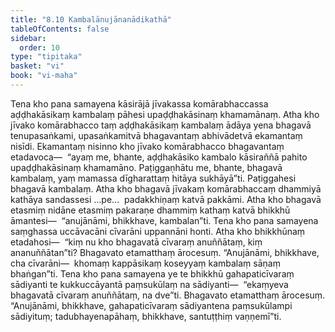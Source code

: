 ```yaml
---
title: "8.10 Kambalānujānanādikathā"
tableOfContents: false
sidebar:
  order: 10
type: "tipitaka"
basket: "vi"
book: "vi-maha"
---
```



<DynamicBreadcrumb />

<Division number="338" book="vi-maha" e="ch" v="3" p="393">

<Paragraph number="1594" book="vi-maha">
Tena kho pana samayena kāsirājā jīvakassa komārabhaccassa aḍḍhakāsikaṃ kambalaṃ pāhesi upaḍḍhakāsinaṃ khamamānaṃ. Atha kho jīvako komārabhacco taṃ aḍḍhakāsikaṃ kambalaṃ ādāya yena bhagavā tenupasaṅkami, upasaṅkamitvā bhagavantaṃ abhivādetvā ekamantaṃ nisīdi. Ekamantaṃ nisinno kho jīvako komārabhacco bhagavantaṃ etadavoca—  “ayaṃ me, bhante, aḍḍhakāsiko kambalo kāsiraññā pahito upaḍḍhakāsinaṃ khamamāno. Paṭiggaṇhātu me, bhante, bhagavā kambalaṃ, yaṃ mamassa dīgharattaṃ hitāya sukhāyā”ti. Paṭiggahesi bhagavā kambalaṃ. Atha kho bhagavā jīvakaṃ komārabhaccaṃ dhammiyā kathāya sandassesi …pe…  padakkhiṇaṃ katvā pakkāmi. Atha kho bhagavā etasmiṃ nidāne etasmiṃ pakaraṇe dhammiṃ kathaṃ katvā bhikkhū āmantesi—  “anujānāmi, bhikkhave, kambalan”ti.
</Paragraph>

</Division>
<Division number="339" book="vi-maha" e="ch" v="3" p="393">

<Paragraph number="1595" book="vi-maha">
Tena kho pana samayena saṃghassa uccāvacāni cīvarāni uppannāni honti. Atha kho bhikkhūnaṃ etadahosi—  “kiṃ nu kho bhagavatā cīvaraṃ anuññātaṃ, kiṃ ananuññātan”ti? Bhagavato etamatthaṃ ārocesuṃ. “Anujānāmi, bhikkhave, cha cīvarāni—  khomaṃ kappāsikaṃ koseyyaṃ kambalaṃ sāṇaṃ bhaṅgan”ti.
</Paragraph>

</Division>
<Division number="340" book="vi-maha" e="ch" v="3" p="394">

<Paragraph number="1596" book="vi-maha">
Tena kho pana samayena ye te bhikkhū gahapaticīvaraṃ sādiyanti te kukkuccāyantā paṃsukūlaṃ na sādiyanti—  “ekaṃyeva bhagavatā cīvaraṃ anuññātaṃ, na dve”ti. Bhagavato etamatthaṃ ārocesuṃ. “Anujānāmi, bhikkhave, gahapaticīvaraṃ sādiyantena paṃsukūlampi sādiyituṃ; tadubhayenapāhaṃ, bhikkhave, santuṭṭhiṃ vaṇṇemī”ti.
</Paragraph>
</Division>